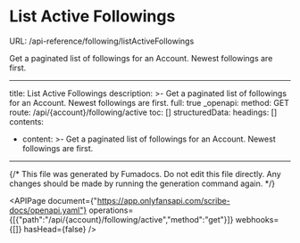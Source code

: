 # List Active Followings
URL: /api-reference/following/listActiveFollowings

Get a paginated list of followings for an Account. Newest followings are first.

***

title: List Active Followings
description: >-
Get a paginated list of followings for an Account. Newest followings are
first.
full: true
_openapi:
method: GET
route: /api/{account}/following/active
toc: []
structuredData:
headings: []
contents:

* content: >-
  Get a paginated list of followings for an Account. Newest followings
  are first.

***

{/* This file was generated by Fumadocs. Do not edit this file directly. Any changes should be made by running the generation command again. */}

<APIPage document={"https://app.onlyfansapi.com/scribe-docs/openapi.yaml"} operations={[{"path":"/api/{account}/following/active","method":"get"}]} webhooks={[]} hasHead={false} />
